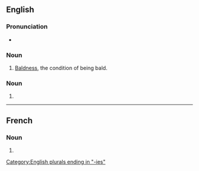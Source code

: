 ==English==

===Pronunciation===
* {{IPA|/ˈkælvɪtiz/|lang=en}}

===Noun===
{{en-noun|-}}

# {{lb|en|uncountable}} [[bald|Baldness]], the condition of being bald.

===Noun===
{{head|en|noun plural form}}

# {{plural of|calvity|lang=en}}

[[Category:English plurals ending in "-ies"]]

----

==French==

===Noun===
{{head|fr|noun plural form|g=f}}

# {{plural of|calvitie|lang=fr}}